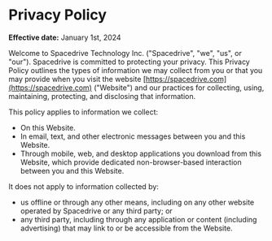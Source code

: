 # Privacy Policy

**Effective date:** January 1st, 2024

Welcome to Spacedrive Technology Inc. ("Spacedrive", "we", "us", or "our"). Spacedrive is committed to protecting your privacy. This Privacy Policy outlines the types of information we may collect from you or that you may provide when you visit the website [https://spacedrive.com](https://spacedrive.com) ("Website") and our practices for collecting, using, maintaining, protecting, and disclosing that information.

This policy applies to information we collect:

- On this Website.
- In email, text, and other electronic messages between you and this Website.
- Through mobile, web, and desktop applications you download from this Website, which provide dedicated non-browser-based interaction between you and this Website.

It does not apply to information collected by:

- us offline or through any other means, including on any other website operated by Spacedrive or any third party; or
- any third party, including through any application or content (including advertising) that may link to or be accessible from the Website.
